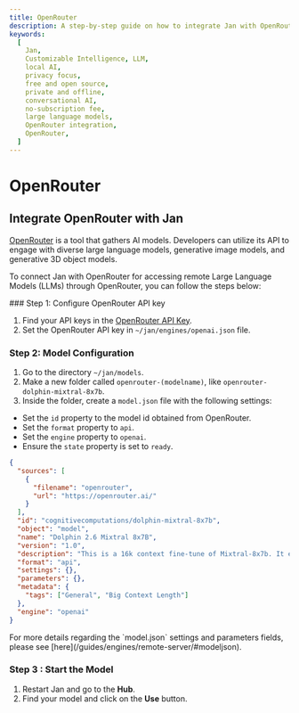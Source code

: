 ```yaml
---
title: OpenRouter
description: A step-by-step guide on how to integrate Jan with OpenRouter.
keywords:
  [
    Jan,
    Customizable Intelligence, LLM,
    local AI,
    privacy focus,
    free and open source,
    private and offline,
    conversational AI,
    no-subscription fee,
    large language models,
    OpenRouter integration,
    OpenRouter,
  ]
---
```



# OpenRouter

## Integrate OpenRouter with Jan

[OpenRouter](https://openrouter.ai/docs#quick-start) is a tool that gathers AI models. Developers can utilize its API to engage with diverse large language models, generative image models, and generative 3D object models.

To connect Jan with OpenRouter for accessing remote Large Language Models (LLMs) through OpenRouter, you can follow the steps below:

<Steps>
### Step 1: Configure OpenRouter API key

1. Find your API keys in the [OpenRouter API Key](https://openrouter.ai/keys).
2. Set the OpenRouter API key in `~/jan/engines/openai.json` file.

### Step 2: Model Configuration

1. Go to the directory `~/jan/models`.
2. Make a new folder called `openrouter-(modelname)`, like `openrouter-dolphin-mixtral-8x7b`.
3. Inside the folder, create a `model.json` file with the following settings:

- Set the `id` property to the model id obtained from OpenRouter.
- Set the `format` property to `api`.
- Set the `engine` property to `openai`.
- Ensure the `state` property is set to `ready`.

```json title="~/jan/models/openrouter-dolphin-mixtral-8x7b/model.json"
{
  "sources": [
    {
      "filename": "openrouter",
      "url": "https://openrouter.ai/"
    }
  ],
  "id": "cognitivecomputations/dolphin-mixtral-8x7b",
  "object": "model",
  "name": "Dolphin 2.6 Mixtral 8x7B",
  "version": "1.0",
  "description": "This is a 16k context fine-tune of Mixtral-8x7b. It excels in coding tasks due to extensive training with coding data and is known for its obedience, although it lacks DPO tuning. The model is uncensored and is stripped of alignment and bias. It requires an external alignment layer for ethical use. Users are cautioned to use this highly compliant model responsibly, as detailed in a blog post about uncensored models at erichartford.com/uncensored-models.",
  "format": "api",
  "settings": {},
  "parameters": {},
  "metadata": {
    "tags": ["General", "Big Context Length"]
  },
  "engine": "openai"
}
```

<Callout type='info'>
  For more details regarding the `model.json` settings and parameters fields, please see [here](/guides/engines/remote-server/#modeljson).
</Callout>

### Step 3 : Start the Model

1. Restart Jan and go to the **Hub**.
2. Find your model and click on the **Use** button.

</Steps>